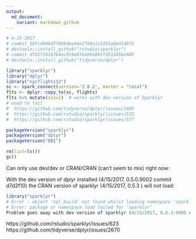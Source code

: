 ```yaml
---
output:
  md_document:
    variant: markdown_github
---
```



```r
# 4-15-2017
# commit 58fcd949d7709b4be44e2789a1c5355a6bd148f3
# devtools::install_github("rstudio/sparklyr") 
# commit d7d2f10167b4ac919e876eb9a891fd53345be985
# devtools::install_github("tidyverse/dplyr")

library("sparklyr")
library("dplyr")
library("nycflights13")
sc <- spark_connect(version='2.0.2', master = "local")
flts <- dplyr::copy_to(sc, flights)
flts %>% mutate(zzz=1)  # works with dev version of Sparklyr
# used to fail 
#  https://github.com/tidyverse/dplyr/issues/2495
#  https://github.com/rstudio/sparklyr/issues/572 
#  https://github.com/rstudio/sparklyr/issues/577 
```

```r
packageVersion("sparklyr")
packageVersion("dplyr")
packageVersion("DBI")
```

```r
rm(list=ls())
gc()
```

Can only use dev/dev or CRAN/CRAN (can't seem to mix) right now:

With the dev version of dplyr installed (4/15/2017, 0.5.0.9002 commit d7d2f10) the CRAN version of sparklyr (4/15/2017, 0.5.3 ) will not load:

```r
library("sparklyr")
# Error : object 'sql_build' not found whilst loading namespace 'sparklyr'
# Error: package or namespace load failed for ‘sparklyr’
Problem goes away with dev-version of sparklyr (4/15/2017, 0.5.3-9005 commit 58fcd949d7709b4be44e2789a1c5355a6bd148f3).
```

https://github.com/rstudio/sparklyr/issues/623
https://github.com/tidyverse/dplyr/issues/2670

